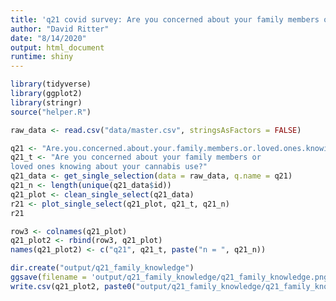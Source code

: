 ```yaml
---
title: 'q21 covid survey: Are you concerned about your family members or loved ones knowing about your cannabis use?'
author: "David Ritter"
date: "8/14/2020"
output: html_document
runtime: shiny
---
```


```r
library(tidyverse)
library(ggplot2)
library(stringr)
source("helper.R")
```

```r
raw_data <- read.csv("data/master.csv", stringsAsFactors = FALSE)
```

```r
q21 <- "Are.you.concerned.about.your.family.members.or.loved.ones.knowing.about.your.cannabis.use."
q21_t <- "Are you concerned about your family members or 
loved ones knowing about your cannabis use?"
q21_data <- get_single_selection(data = raw_data, q.name = q21)
q21_n <- length(unique(q21_data$id))
q21_plot <- clean_single_select(q21_data)
r21 <- plot_single_select(q21_plot, q21_t, q21_n)
r21
```

```r
row3 <- colnames(q21_plot)
q21_plot2 <- rbind(row3, q21_plot)
names(q21_plot2) <- c("q21", q21_t, paste("n = ", q21_n))
```

```r
dir.create("output/q21_family_knowledge")
ggsave(filename = 'output/q21_family_knowledge/q21_family_knowledge.png', plot = r21, device = 'png')
write.csv(q21_plot2, paste0("output/q21_family_knowledge/q21_family_knowledge_", q21_n,".csv"), row.names=F)
```



